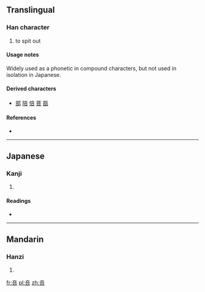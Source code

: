 {{also|否}}
==Translingual==

===Han character===
{{Han char|rn=30|rad=口|as=05|sn=8|four=|canj=卜廿口 (YTR)|ids=⿱[[立]][[口]]}}

# to spit out

====Usage notes====
Widely used as a phonetic in compound characters, but not used in isolation in Japanese.

====Derived characters====
* [[部]] [[陪]] [[倍]] [[菩]] [[瓿]]

====References====
* {{Han ref|kx=0184.100|dkj=03483|dj=0403.090|hdz=10608.070|uh=5485|ud=21637}}

----

==Japanese==

===Kanji===
{{ja-kanji|grade=uc|rs=口05}}

# {{defn|Japanese|sort=口05}}

====Readings====
* {{ja-readings|on=[[とう]] (tō)|kun=[[つばをはいていなむ]] (tsubaohaiteinamu)}}

----

==Mandarin==

===Hanzi===
{{cmn-hanzi|pin=[[pòu]] ([[pou4]])|wg=p'ou<sup>4</sup>}}

# {{defn|Mandarin|sort=口05}}

[[fr:咅]]
[[pl:咅]]
[[zh:咅]]
